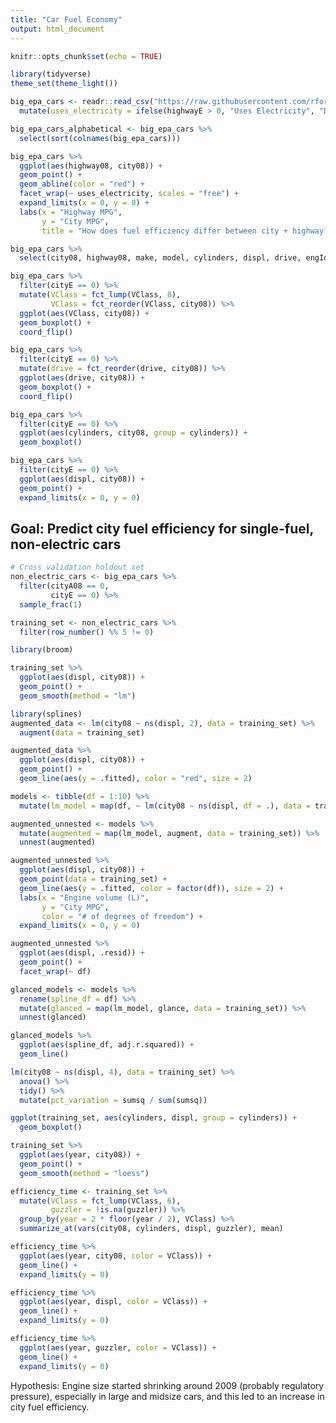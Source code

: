 ```yaml
---
title: "Car Fuel Economy"
output: html_document
---
```


```r
knitr::opts_chunk$set(echo = TRUE)
```

```r
library(tidyverse)
theme_set(theme_light())
```

```r
big_epa_cars <- readr::read_csv("https://raw.githubusercontent.com/rfordatascience/tidytuesday/master/data/2019/2019-10-15/big_epa_cars.csv") %>%
  mutate(uses_electricity = ifelse(highwayE > 0, "Uses Electricity", "Doesn't Use Electricity"))
```

```r
big_epa_cars_alphabetical <- big_epa_cars %>%
  select(sort(colnames(big_epa_cars)))
```

```r
big_epa_cars %>%
  ggplot(aes(highway08, city08)) +
  geom_point() +
  geom_abline(color = "red") +
  facet_wrap(~ uses_electricity, scales = "free") +
  expand_limits(x = 0, y = 0) +
  labs(x = "Highway MPG",
       y = "City MPG",
       title = "How does fuel efficiency differ between city + highway?")
```

```r
big_epa_cars %>%
  select(city08, highway08, make, model, cylinders, displ, drive, engId, eng_dscr)
```

```r
big_epa_cars %>%
  filter(cityE == 0) %>%
  mutate(VClass = fct_lump(VClass, 8),
         VClass = fct_reorder(VClass, city08)) %>%
  ggplot(aes(VClass, city08)) +
  geom_boxplot() +
  coord_flip()

big_epa_cars %>%
  filter(cityE == 0) %>%
  mutate(drive = fct_reorder(drive, city08)) %>%
  ggplot(aes(drive, city08)) +
  geom_boxplot() +
  coord_flip()

big_epa_cars %>%
  filter(cityE == 0) %>%
  ggplot(aes(cylinders, city08, group = cylinders)) +
  geom_boxplot()

big_epa_cars %>%
  filter(cityE == 0) %>%
  ggplot(aes(displ, city08)) +
  geom_point() +
  expand_limits(x = 0, y = 0)
```

## Goal: Predict city fuel efficiency for single-fuel, non-electric cars

```r
# Cross validation holdout set
non_electric_cars <- big_epa_cars %>%
  filter(cityA08 == 0,
         cityE == 0) %>%
  sample_frac(1)

training_set <- non_electric_cars %>%
  filter(row_number() %% 5 != 0)
```

```r
library(broom)

training_set %>%
  ggplot(aes(displ, city08)) +
  geom_point() +
  geom_smooth(method = "lm")

library(splines)
augmented_data <- lm(city08 ~ ns(displ, 2), data = training_set) %>%
  augment(data = training_set)

augmented_data %>%
  ggplot(aes(displ, city08)) +
  geom_point() +
  geom_line(aes(y = .fitted), color = "red", size = 2)

models <- tibble(df = 1:10) %>%
  mutate(lm_model = map(df, ~ lm(city08 ~ ns(displ, df = .), data = training_set)))

augmented_unnested <- models %>%
  mutate(augmented = map(lm_model, augment, data = training_set)) %>%
  unnest(augmented)

augmented_unnested %>%
  ggplot(aes(displ, city08)) +
  geom_point(data = training_set) +
  geom_line(aes(y = .fitted, color = factor(df)), size = 2) +
  labs(x = "Engine volume (L)",
       y = "City MPG",
       color = "# of degrees of freedom") +
  expand_limits(x = 0, y = 0)

augmented_unnested %>%
  ggplot(aes(displ, .resid)) +
  geom_point() +
  facet_wrap(~ df)

glanced_models <- models %>%
  rename(spline_df = df) %>%
  mutate(glanced = map(lm_model, glance, data = training_set)) %>%
  unnest(glanced)

glanced_models %>%
  ggplot(aes(spline_df, adj.r.squared)) +
  geom_line()
```

```r
lm(city08 ~ ns(displ, 4), data = training_set) %>%
  anova() %>%
  tidy() %>%
  mutate(pct_variation = sumsq / sum(sumsq))

ggplot(training_set, aes(cylinders, displ, group = cylinders)) +
  geom_boxplot()
```

```r
training_set %>%
  ggplot(aes(year, city08)) +
  geom_point() +
  geom_smooth(method = "loess")

efficiency_time <- training_set %>%
  mutate(VClass = fct_lump(VClass, 6),
         guzzler = !is.na(guzzler)) %>%
  group_by(year = 2 * floor(year / 2), VClass) %>%
  summarize_at(vars(city08, cylinders, displ, guzzler), mean)

efficiency_time %>%
  ggplot(aes(year, city08, color = VClass)) +
  geom_line() +
  expand_limits(y = 0)

efficiency_time %>%
  ggplot(aes(year, displ, color = VClass)) +
  geom_line() +
  expand_limits(y = 0)

efficiency_time %>%
  ggplot(aes(year, guzzler, color = VClass)) +
  geom_line() +
  expand_limits(y = 0)
```

Hypothesis: Engine size started shrinking around 2009 (probably regulatory pressure), especially in large and midsize cars, and this led to an increase in city fuel efficiency.


